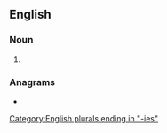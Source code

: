 ==English==

===Noun===
{{head|en|noun form}}

# {{plural of|laundry|lang=en}}

===Anagrams===
* {{anagrams|en|a=adeilnrsu|Lindauers|lesinurad|under sail}}

[[Category:English plurals ending in "-ies"]]